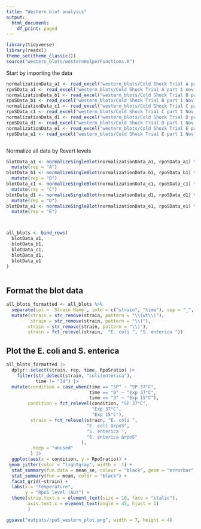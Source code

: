 ```yaml
---
title: "Western blot analysis"
output:
  html_document:
    df_print: paged
---
```



```r
library(tidyverse)
library(readxl)
theme_set(theme_classic())
source("western_blots/westernHelperFunctions.R")
```

Start by importing the data
```r
normalizationData_a1 <- read_excel("western_blots/Cold Shock Trial A part 1 nov 17 2021/cold shock A revert part 1.xls")
rpoSData_a1 <- read_excel("western_blots/Cold Shock Trial A part 1 nov 17 2021/cold shock A stain part 1.xls")
normalizationData_b1 <- read_excel("western_blots/Cold Shock Trial B part 1 Nov 17 2021/cold shock B revert part 1.xls")
rpoSData_b1 <- read_excel("western_blots/Cold Shock Trial B part 1 Nov 17 2021/cold shock B stain part 1.xls")
normalizationData_c1 <- read_excel("western_blots/Cold Shock Trial C part 1 Nov 17 2021/cold shock C revert part 1.xls")
rpoSData_c1 <- read_excel("western_blots/Cold Shock Trial C part 1 Nov 17 2021/cold shock C stain part 1.xls")
normalizationData_d1 <- read_excel("western_blots/Cold Shock Trial D part 1 Nov 19 2021/cold shock D revert part 1.xls")
rpoSData_d1 <- read_excel("western_blots/Cold Shock Trial D part 1 Nov 19 2021/cold shock D stain part 1.xls")
normalizationData_e1 <- read_excel("western_blots/Cold Shock Trial E part 1 Nov 29 2021/cold shock E revert part 1.xls")
rpoSData_e1 <- read_excel("western_blots/Cold Shock Trial E part 1 Nov 29 2021/cold shock E stain part 1.xls")



```

Normalize all data by Revert levels

```r


blotData_a1 <- normalizeSingleBlot(normalizationData_a1, rpoSData_a1) %>% 
  mutate(rep = "A")
blotData_b1 <- normalizeSingleBlot(normalizationData_b1, rpoSData_b1) %>% 
  mutate(rep = "B") 
blotData_c1 <- normalizeSingleBlot(normalizationData_c1, rpoSData_c1) %>% 
  mutate(rep = "C")
blotData_d1 <- normalizeSingleBlot(normalizationData_d1, rpoSData_d1) %>% 
  mutate(rep = "D")
blotData_e1 <- normalizeSingleBlot(normalizationData_e1, rpoSData_e1) %>% 
  mutate(rep = "E")



all_blots <- bind_rows(
  blotData_a1,
  blotData_b1,
  blotData_c1,
  blotData_d1,
  blotData_e1
)
  
```

## Format the blot data

```r
all_blots_formatted <- all_blots %>% 
  separate(col = `Strain Name`, into = c("strain", "time"), sep = "_", extra = "merge") %>%
  mutate(strain = str_remove(strain, pattern = "\\(wt\\)"),
         strain = str_remove(strain, pattern = "\\("),
        strain = str_remove(strain, pattern = "\\)"),
        strain = fct_relevel(strain,  "E. coli ", "S. enterica ")) 
```

## Plot the E. coli and S. enterica

```r
all_blots_formatted |> 
  dplyr::select(strain, rep, time, RpoSratio) |> 
    filter(str_detect(strain, "coli|enterica"),
           time != "3d") |> 
  mutate(condition = case_when(time == "SP" ~ "SP 37°C",
                               time == "0" ~ "Exp 37°C",
                               time == "3" ~ "Exp 15°C"),
        condition = fct_relevel(condition, "SP 37°C",
                                "Exp 37°C",
                                "Exp 15°C"),
         strain = fct_relevel(strain, "E. coli ", 
                              "E. coli ΔrpoS", 
                              "S. enterica ",
                              "S. enterica ΔrpoS"
                            ),
         .keep = "unused"
         ) |> 
  ggplot(aes(x = condition, y = RpoSratio)) +
 geom_jitter(color = "lightgray", width = .1) + 
  stat_summary(fun.data = mean_se, colour = "black", geom = "errorbar", width = .1 ) +
  stat_summary(fun = mean, color = "black") +
  facet_grid(~strain) +
  labs(x = "Temperature",
       y = "RpoS level (AU)") +
  theme(strip.text.x = element_text(size = 10, face = "italic"),
        axis.text.x = element_text(angle = 45, hjust = 1)
        )

ggsave("outputs/rpoS_western_plot.png", width = 7, height = 4)

```

